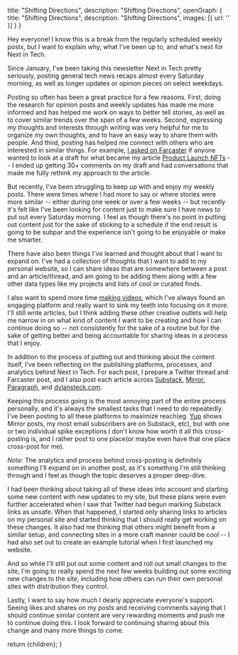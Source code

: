 
  title: "Shifting Directions",
  description: "Shifting Directions",
  openGraph: {
    title: "Shifting Directions",
    description: "Shifting Directions",
    images: [{ url: '' }]
  }
}

Hey everyone! I know this is a break from the regularly scheduled weekly posts, but I want to explain why, what I've been up to, and what's next for Next in Tech.

Since January, I've been taking this newsletter Next in Tech pretty seriously, posting general tech news recaps almost every Saturday morning, as well as longer updates or opinion pieces on select weekdays. 

Posting so often has been a great practice for a few reasons. First, doing the research for opinion posts and weekly updates has made me more informed and has helped me work on ways to better tell stories, as well as to cover similar trends over the span of a few weeks. Second, expressing my thoughts and interests through writing was very helpful for me to organize my own thoughts, and to have an easy way to share them with people. And third, posting has helped me connect with others who are interested in similar things. For example, [I asked on Farcaster](https://warpcast.com/dylsteck/0x50ce4a) if anyone wanted to look at a draft for what became my article [Product Launch NFTs](https://dylsteck.substack.com/p/product-launch-nfts) -- I ended up getting 30+ comments on my draft and had conversations that made me fully rethink my approach to the article.

But recently, I've been struggling to keep up with and enjoy my weekly posts. There were times where I had more to say or where stories were more similar -- either during one week or over a few weeks -- but recently it's felt like I've been looking for content just to make sure I have news to put out every Saturday morning. I feel as though there's no point in putting out content just for the sake of sticking to a schedule if the end result is going to be subpar and the experience isn't going to be enjoyable or make me smarter. 

There have also been things I've learned and thought about that I want to expand on. I've had a collection of thoughts that I want to add to my personal website, so I can share ideas that are somewhere between a post and an article/thread, and am going to be adding them along with a few other data types like my projects and lists of cool or curated finds. 

I also want to spend more time [making videos](https://www.youtube.com/@dylsteck), which I've always found an engaging platform and really want to sink my teeth into focusing on it more. I'll still write articles, but I think adding these other creative outlets will help me narrow in on what kind of content I want to be creating and how I can continue doing so -- not consistently for the sake of a routine but for the sake of getting better and being accountable for sharing ideas in a process that I enjoy.

In addition to the process of putting out and thinking about the content itself, I've been reflecting on the publishing platforms, processes, and analytics behind Next in Tech. For each post, I prepare a Twitter thread and Farcaster post, and I also post each article across [Substack](https://dylsteck.substack.com), [Mirror](https://mirror.xyz/dylsteck.eth), [Paragraph](https://paragraph.xyz/@dylsteck.eth), and [dylansteck.com](https://dylansteck.com). 

Keeping this process going is the most annoying part of the entire process personally, and it's always the smallest tasks that I need to do repeatedly. I've been posting to all these platforms to maximize reach(eg. [Yup](https://yup.io) shows Mirror posts, my most email subscribers are on Substack, etc), but with one or two individual spike exceptions I don't know how worth it all this cross-posting is, and I rather post to one place(or maybe even have that one place cross-post for me). 

*Note*: The analytics and process behind cross-posting is definitely something I'll expand on in another post, as it's something I'm still thinking through and I feel as though the topic deserves a proper deep-dive.

I had been thinking about taking all of these ideas into account and starting some new content with new updates to my site, but these plans were even further accelerated when I saw that Twitter had begun marking Substack links as unsafe. When that happened, I started only sharing links to articles on my personal site and started thinking that I should really get working on these changes. It also had me thinking that others might benefit from a similar setup, and connecting sites in a more craft manner could be cool -- I had also set out to create an example tutorial when I first launched my website.

And so while I'll still put out some content and roll out small changes to the site, I'm going to really spend the next few weeks building out some exciting new changes to the site, including how others can run their own personal sites with distribution they control. 

Lastly, I want to say how much I dearly appreciate everyone's support. Seeing likes and shares on my posts and receiving comments saying that I should continue similar content are very rewarding moments and push me to continue doing this. I look forward to continuing sharing about this change and many more things to come.

  return <MdxLayout>{children}</MdxLayout>;
}